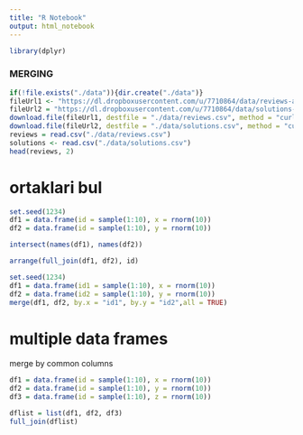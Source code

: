 ```yaml
---
title: "R Notebook"
output: html_notebook
---
```


```r
library(dplyr)
```


### MERGING

```r
if(!file.exists("./data")){dir.create("./data")}
fileUrl1 <- "https://dl.dropboxusercontent.com/u/7710864/data/reviews-apr29.csv"
fileUrl2 = "https://dl.dropboxusercontent.com/u/7710864/data/solutions-apr29.csv"
download.file(fileUrl1, destfile = "./data/reviews.csv", method = "curl")
download.file(fileUrl2, destfile = "./data/solutions.csv", method = "curl")
reviews = read.csv("./data/reviews.csv")
solutions <- read.csv("./data/solutions.csv")
head(reviews, 2)
```
# ortaklari bul

```r
set.seed(1234)
df1 = data.frame(id = sample(1:10), x = rnorm(10))
df2 = data.frame(id = sample(1:10), y = rnorm(10))
```

```r
intersect(names(df1), names(df2))
```

```r
arrange(full_join(df1, df2), id)
```

```r
set.seed(1234)
df1 = data.frame(id1 = sample(1:10), x = rnorm(10))
df2 = data.frame(id2 = sample(1:10), y = rnorm(10))
merge(df1, df2, by.x = "id1", by.y = "id2",all = TRUE)
```

# multiple data frames

merge by common columns

```r
df1 = data.frame(id = sample(1:10), x = rnorm(10))
df2 = data.frame(id = sample(1:10), y = rnorm(10))
df3 = data.frame(id = sample(1:10), z = rnorm(10))

dflist = list(df1, df2, df3)
full_join(dflist)
```














